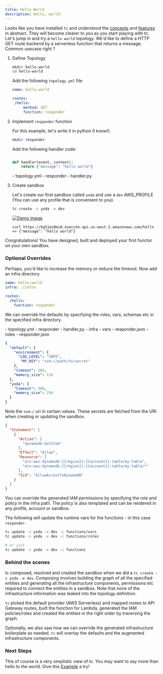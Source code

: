 ```yaml
---
title: Hello World
description: Hello, world!
---
```


Looks like you have installed `tc` and understood the [concepts](/introduction/concepts) and [features](/introduction/features) in abstract. They will become clearer to you as you start playing with tc.
Let's jump in and try a `hello world` topology. We'd like to define a HTTP GET route backend by a serverless function that returns a message. Common usecase right ?


<Steps>

1. Define Topology

	```sh
	mkdir hello-world
	cd hello-world
	```
	Add the following `topology.yml` file:


	```yaml title="topology.yml"
	name: hello-world

	routes:
	 /hello:
		 method: GET
		 function: responder
	```

2. Implement `responder` function

   For this example, let's write it in python (I know!).

   ```sh
   mkdir responder
   ```

	Add the following handler code:

	```python title="responder/handler.py"

	def handler(event, context):
		return {"message": "hello world"}
	```

	<FileTree>
	- topology.yml
    - responder
      - handler.py
	</FileTree>


3. Create sandbox

	Let's create our first sandbox called `yoda` and use a `dev` AWS_PROFILE (You can use any profile that is convenient to you).

	```sh
	tc create -s yoda -e dev
	```

	[![Demo image]][Demo source]

	[Demo image]: ../../../assets/demo-1.png
	[Demo source]: ../../../assets/demo-1.png


	```
	curl https://kg51px0mi8.execute-api.us-west-2.amazonaws.com/hello
	=> {"message": "hello world"}
	```

</Steps>

Congratulations! You have designed, built and deployed your first functor on your own sandbox.


### Optional Overrides


Perhaps, you'd like to increase the memory or reduce the timeout. Now add an infra directory


```yaml title="topology.yml"
name: hello-world
infra: ./infra

routes:
  /hello:
    function: responder
```

We can override the defaults by specifying the roles, vars, schemas etc in the specified infra directory.

<FileTree>
- topology.yml
- responder
	- handler,py
- infra
  - vars
	- responder.json
  - roles
	- responder.json
</FileTree>

```yaml title="infra/vars/responder.json"
{
  "default": {
    "environment": {
      "LOG_LEVEL": "INFO",
       "MY_KEY": "ssm://path/to/secret"
    },
    "timeout": 260,
    "memory_size": 128
  },
  "yoda": {
    "timeout": 300,
    "memory_size": 256
  }
}
```

Note the `ssm:/` uri in certain values. These secrets are fetched from the URI when creating or updating the sandbox.


```json title="infra/roles/responder.json"
{
  "Statement": [
    {
      "Action": [
        "dynamodb:GetItem"
      ],
      "Effect": "Allow",
      "Resource": [
        "arn:aws:dynamodb:{{region}}:{{account}}:table/my-table",
        "arn:aws:dynamodb:{{region}}:{{account}}:table/my-table/*"
      ],
      "Sid": "AllowAccessToDynamoDB"
    }
  ]
}
```

You can override the generated IAM permissions by specifying the role and policy in the infra path. The policy is also templated and can be rendered in any profile, account or sandbox.


The following will update the runtime vars for the functions - in this case `responder`.

```sh
tc update -s yoda -e dev -c functions/vars
tc update -s yoda -e dev -c functions/roles

# or just
tc update -s yoda -e dev -c functions

```

### Behind the scenes

tc composed, resolved and created the sandbox when we did a `tc create -s yoda -e dev`. Composing involves building the graph of all the specified entities and generating all the infrastructure components, permissions etc required to connect the entities in a sandbox. Note that none of the infrastructure information was leaked into the topology definition.

`tc` picked the default provider (AWS Serverless) and mapped routes to API Gateway routes, built the function for Lambda, generated the IAM policies/roles and created the entities in the right order by traversing the graph.

Optionally, we also saw how we can override the generated infrastructure boilerplate as needed. `tc` will overlay the defaults and the augmented infrastructure components.

### Next Steps

This of course is a very simplistic view of tc. You may want to say more than hello to the world. Give this [Example](/examples/etl) a try!
